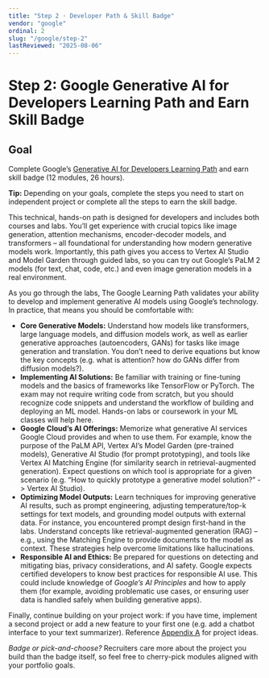 ```yaml
---
title: "Step 2 · Developer Path & Skill Badge"
vendor: "google"
ordinal: 2
slug: "/google/step-2"
lastReviewed: "2025-08-06"
---
```


# Step 2: Google Generative AI for Developers Learning Path and Earn Skill Badge 

## Goal  
Complete Google’s [Generative AI for Developers Learning Path](https://www.cloudskillsboost.google/paths/183) and earn skill badge (12 modules, 26 hours).

**Tip:** Depending on your goals, complete the steps you need to start on independent project or complete all the steps to earn the skill badge.  

This technical, hands-on path is designed for developers and includes both courses and labs. You’ll get experience with crucial topics like image generation, attention mechanisms, encoder-decoder models, and transformers – all foundational for understanding how modern generative models work. Importantly, this path gives you access to Vertex AI Studio and Model Garden through guided labs, so you can try out Google’s PaLM 2 models (for text, chat, code, etc.) and even image generation models in a real environment. 

As you go through the labs, The Google Learning Path validates your ability to develop and implement generative AI models using Google’s technology. In practice, that means you should be comfortable with:
* **Core Generative Models:** Understand how models like transformers, large language models, and diffusion models work, as well as earlier generative approaches (autoencoders, GANs) for tasks like image generation and translation. You don’t need to derive equations but know the key concepts (e.g. what is attention? how do GANs differ from diffusion models?). 
* **Implementing AI Solutions:** Be familiar with training or fine-tuning models and the basics of frameworks like TensorFlow or PyTorch. The exam may not require writing code from scratch, but you should recognize code snippets and understand the workflow of building and deploying an ML model. Hands-on labs or coursework in your ML classes will help here. 
* **Google Cloud’s AI Offerings:** Memorize what generative AI services Google Cloud provides and when to use them. For example, know the purpose of the PaLM API, Vertex AI’s Model Garden (pre-trained models), Generative AI Studio (for prompt prototyping), and tools like Vertex AI Matching Engine (for similarity search in retrieval-augmented generation). Expect questions on which tool is appropriate for a given scenario (e.g. “How to quickly prototype a generative model solution?” -> Vertex AI Studio). 
* **Optimizing Model Outputs:** Learn techniques for improving generative AI results, such as prompt engineering, adjusting temperature/top-k settings for text models, and grounding model outputs with external data. For instance, you encountered prompt design first-hand in the labs. Understand concepts like retrieval-augmented generation (RAG) – e.g., using the Matching Engine to provide documents to the model as context. These strategies help overcome limitations like hallucinations. 
* **Responsible AI and Ethics:** Be prepared for questions on detecting and mitigating bias, privacy considerations, and AI safety. Google expects certified developers to know best practices for responsible AI use. This could include knowledge of *Google’s AI Principles* and how to apply them (for example, avoiding problematic use cases, or ensuring user data is handled safely when building generative apps). 

Finally, continue building on your project work: if you have time, implement a second project or add a new feature to your first one (e.g. add a chatbot interface to your text summarizer). Reference [Appendix A](./resources) for project ideas. 

<div className="bg-blue-50 rounded-lg p-6">
    <em>Badge or pick-and-choose?</em> Recruiters care more about the project you build than the badge itself, so feel free to cherry-pick modules aligned with your portfolio goals.
</div>
